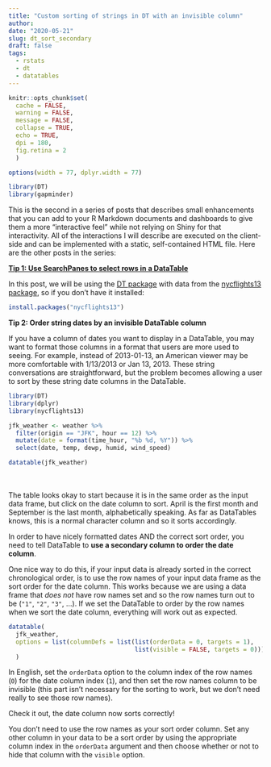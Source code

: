 ```yaml
---
title: "Custom sorting of strings in DT with an invisible column"
author:
date: "2020-05-21"
slug: dt_sort_secondary
draft: false
tags:
  - rstats
  - dt
  - datatables
---
```


```r
knitr::opts_chunk$set(
  cache = FALSE,
  warning = FALSE,
  message = FALSE,
  collapse = TRUE,
  echo = TRUE,
  dpi = 180,
  fig.retina = 2
  )

options(width = 77, dplyr.width = 77)

library(DT)
library(gapminder)
```

This is the second in a series of posts that describes small enhancements that you can add to your R Markdown documents and dashboards to give them a more "interactive feel" while not relying on Shiny for that interactivity. All of the interactions I will describe are executed on the client-side and can be implemented with a static, self-contained HTML file. Here are the other posts in the series:

[**Tip 1: Use SearchPanes to select rows in a DataTable**](/blog/dt_searchpanes)

In this post, we will be using the [DT package](https://rstudio.github.io/DT/) with data from the [nycflights13 package](https://github.com/hadley/nycflights13), so if you don't have it installed:

```r
install.packages("nycflights13")
```

**Tip 2: Order string dates by an invisible DataTable column**

If you have a column of dates you want to display in a DataTable, you may want to format those columns in a format that users are more used to seeing. For example, instead of 2013-01-13, an American viewer may be more comfortable with 1/13/2013 or Jan 13, 2013. These string conversations are straightforward, but the problem becomes allowing a user to sort by these string date columns in the DataTable.

```r
library(DT)
library(dplyr)
library(nycflights13)

jfk_weather <- weather %>% 
  filter(origin == "JFK", hour == 12) %>% 
  mutate(date = format(time_hour, "%b %d, %Y")) %>% 
  select(date, temp, dewp, humid, wind_speed)

datatable(jfk_weather)
```
<br>
<br>
The table looks okay to start because it is in the same order as the input data frame, but click on the date column to sort. April is the first month and September is the last month, alphabetically speaking. As far as DataTables knows, this is a normal character column and so it sorts accordingly.

In order to have nicely formatted dates AND the correct sort order, you need to tell DataTable to **use a secondary column to order the date column**.

One nice way to do this, if your input data is already sorted in the correct chronological order, is to use the row names of your input data frame as the sort order for the date column. This works because we are using a data frame that *does not* have row names set and so the row names turn out to be (`"1"`, `"2"`, `"3"`, ...). If we set the DataTable to order by the row names when we sort the date column, everything will work out as expected.

```r
datatable(
  jfk_weather,
  options = list(columnDefs = list(list(orderData = 0, targets = 1),
                                   list(visible = FALSE, targets = 0)))
  )
```

In English, set the `orderData` option to the column index of the row names (`0`) for the date column index (`1`), and then set the row names column to be invisible (this part isn't necessary for the sorting to work, but we don't need really to see those row names).

Check it out, the date column now sorts correctly!

You don't need to use the row names as your sort order column. Set any other column in your data to be a sort order by using the appropriate column index in the `orderData` argument and then choose whether or not to hide that column with the `visible` option.
